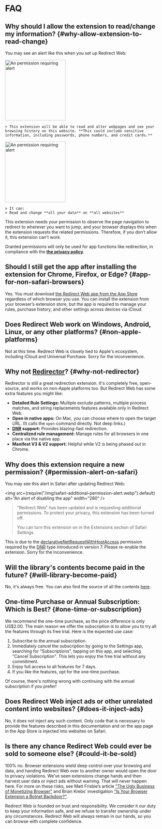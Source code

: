 
# FAQ

## Why should I allow the extension to read/change my information? {#why-allow-extension-to-read-change}

You may see an alert like this when you set up Redirect Web:

<IfBrowserStore stores='appStore'>
    <Image src={PermissionAlertSafari} alt="An permission requiring alert" width="200" margin="0 0 16px 0" hasShadow />

    > This extension will be able to read and alter webpages and see your browsing history on this website. **This could include sensitive information, including passwords, phone numbers, and credit cards.**
</IfBrowserStore>

<IfBrowserStore stores='appStore' includes={false}>
    <Image src={PermissionAlertChrome} alt="An permission requiring alert" height="200" hasRoundedCorners hasShadow margin="0 0 16px 0" />

    > It can:  
    > Read and change **all your data** on **all websites**
</IfBrowserStore>

This extension needs your permission to observe the page navigation to redirect to wherever you want to jump, and your browser displays this when the extension requests the related permissions. Therefore, if you don’t allow it, this extension can't work.

Granted permissions will only be used for app functions like redirection, in compliance with the **[the privacy policy](./privacy-policy)**.

## Should I still get the app after installing the extension for Chrome, Firefox, or Edge? {#app-for-non-safari-browsers}

Yes. You must download [the Redirect Web app from the App Store](https://apps.apple.com/app/id1571283503) regardless of which browser you use. You can install the extension from your browser’s extension store, but the app is required to manage your rules, purchase history, and other settings across devices via iCloud.

## Does Redirect Web work on Windows, Android, Linux, or any other platforms? {#non-apple-platforms}

Not at this time. Redirect Web is closely tied to Apple's ecosystem, including iCloud and Universal Purchase. Sorry for the inconvenience.

## Why not [Redirector](https://github.com/einaregilsson/Redirector)? {#why-not-redirector}

Redirector is still a great redirection extension. It's completely free, open-source, and works on non-Apple platforms too. But Redirect Web has some extra features you might like:

* **Detailed Rule Settings:** Multiple exclude patterns, multiple process matches, and string replacements features available only in Redirect Web.
* **Open in native apps:** On Mac, you can choose where to open the target URL. (It calls the `open` command directly. Not deep links.)
* **[DNR](https://blog.mozilla.org/addons/2023/05/17/declarativenetrequest-available-in-firefox/) support:** Provides blazing-fast redirection.
* **Centralized rule management:** Manage rules for all browsers in one place via the native app.
* **Manifest V3 & V2 support:** Helpful while V2 is being phased out in Chrome.

## Why does this extension require a new permission? {#permission-alert-on-safari}

You may see this alert in Safari after updating Redirect Web:

<img src={require("/img/safari-additional-permission-alert.webp").default} alt="An alert of disabling the app" width="280" />

> "Redirect Web" has been updated and is requesting additional permissions. To protect your privacy, this extension has been turned off.
>
> You can turn this extension on in the Extensions section of Safari Settings.

This is due to the [declarativeNetRequestWithHostAccess](https://developer.apple.com/documentation/safariservices/safari_web_extensions/blocking_content_with_your_safari_web_extension) permission required by the [DNR](./rule-settings#type) type introduced in version 7. Please re-enable the extension. Sorry for the inconvenience.

## Will the library's contents become paid in the future? {#will-library-become-paid}

No, it's always free. You can also find the source of all the contents [here](https://github.com/mshibanami/redirect-web/tree/main/library).

## One-time Purchase or Annual Subscription: Which is Best? {#one-time-or-subscription}

We recommend the one-time purchase, as the price difference is only US$2.00.
The main reason we offer the subscription is to allow you to try all the features through its free trial. Here is the expected use case:

1. Subscribe to the annual subscription.
2. Immediately cancel the subscription by going to the Settings app, searching for "Subscriptions", tapping on this app, and selecting "Cancel Subscription". This lets you enjoy the free trial without any commitment.
3. Enjoy full access to all features for 7 days.
4. If you like the features, opt for the one-time purchase.

Of course, there's nothing wrong with continuing with the annual subscription if you prefer!

## Does Redirect Web inject ads or other unrelated content into websites? {#does-it-inject-ads}

No, it does not inject any such content. Only code that is necessary to provide the features described in this documentation and on the app page in the App Store is injected into websites on Safari.

## Is there any chance Redirect Web could ever be sold to someone else? {#could-it-be-sold}

100% no. Browser extensions wield deep control over your browsing and data, and handing Redirect Web over to another owner would open the door to privacy violations. We’ve seen extensions change hands and then harvest user data or inject ads without warning. That will never happen here. For more on these risks, see Matt Frisbie’s article ["The Ugly Business of Monetizing Browser"](https://mattfrisbie.substack.com/p/the-ugly-business-of-monetizing-browser) and Brian Krebs’ investigation ["Is Your Browser Extension a Botnet Backdoor?"](https://krebsonsecurity.com/2021/03/is-your-browser-extension-a-botnet-backdoor/).

Redirect Web is founded on trust and responsibility. We consider it our duty to keep your information safe, and we refuse to transfer ownership under any circumstances. Redirect Web will always remain in our hands, so you can browse with complete confidence.

